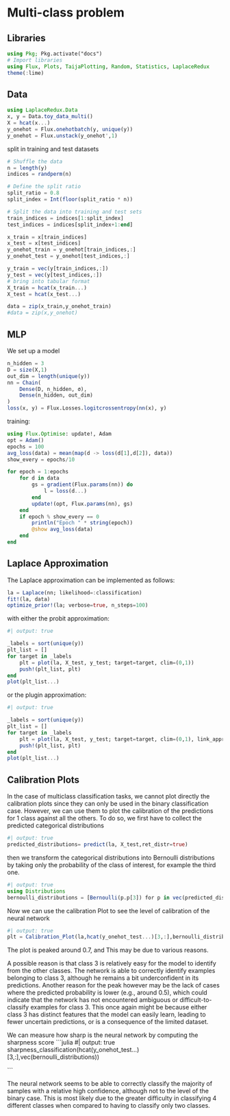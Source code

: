 # Multi-class problem

## Libraries
```julia
using Pkg; Pkg.activate("docs")
# Import libraries
using Flux, Plots, TaijaPlotting, Random, Statistics, LaplaceRedux
theme(:lime)
```

## Data

```julia
using LaplaceRedux.Data
x, y = Data.toy_data_multi()
X = hcat(x...)
y_onehot = Flux.onehotbatch(y, unique(y))
y_onehot = Flux.unstack(y_onehot',1)
```


split in training and test datasets

```julia
# Shuffle the data
n = length(y)
indices = randperm(n)

# Define the split ratio
split_ratio = 0.8
split_index = Int(floor(split_ratio * n))

# Split the data into training and test sets
train_indices = indices[1:split_index]
test_indices = indices[split_index+1:end]

x_train = x[train_indices]
x_test = x[test_indices]
y_onehot_train = y_onehot[train_indices,:]
y_onehot_test = y_onehot[test_indices,:]

y_train = vec(y[train_indices,:])
y_test = vec(y[test_indices,:])
# bring into tabular format
X_train = hcat(x_train...) 
X_test = hcat(x_test...) 

data = zip(x_train,y_onehot_train)
#data = zip(x,y_onehot)
```


## MLP

We set up a model

```julia
n_hidden = 3
D = size(X,1)
out_dim = length(unique(y))
nn = Chain(
    Dense(D, n_hidden, σ),
    Dense(n_hidden, out_dim)
)  
loss(x, y) = Flux.Losses.logitcrossentropy(nn(x), y)
```

training:

```julia
using Flux.Optimise: update!, Adam
opt = Adam()
epochs = 100
avg_loss(data) = mean(map(d -> loss(d[1],d[2]), data))
show_every = epochs/10

for epoch = 1:epochs
    for d in data
        gs = gradient(Flux.params(nn)) do
            l = loss(d...)
        end
        update!(opt, Flux.params(nn), gs)
    end
    if epoch % show_every == 0
        println("Epoch " * string(epoch))
        @show avg_loss(data)
    end
end
```

## Laplace Approximation

The Laplace approximation can be implemented as follows:

```julia
la = Laplace(nn; likelihood=:classification)
fit!(la, data)
optimize_prior!(la; verbose=true, n_steps=100)
```

with either the probit approximation:

```julia
#| output: true

_labels = sort(unique(y))
plt_list = []
for target in _labels
    plt = plot(la, X_test, y_test; target=target, clim=(0,1))
    push!(plt_list, plt)
end
plot(plt_list...)
```

 or the plugin approximation:

```julia
#| output: true

_labels = sort(unique(y))
plt_list = []
for target in _labels
    plt = plot(la, X_test, y_test; target=target, clim=(0,1), link_approx=:plugin)
    push!(plt_list, plt)
end
plot(plt_list...)
```

## Calibration Plots

In the case of multiclass classification tasks, we cannot plot directly the calibration plots since they can only be used in the binary classification case. However, we can use them to plot the calibration of the predictions for 1 class against all the others. To do so, we first have to collect the predicted categorical distributions

```julia
#| output: true
predicted_distributions= predict(la, X_test,ret_distr=true)
```

then we transform the categorical distributions into Bernoulli distributions by taking only the probability of the class of interest, for example the third one. 
```julia
#| output: true
using Distributions
bernoulli_distributions = [Bernoulli(p.p[3]) for p in vec(predicted_distributions)]
```

Now we can use the calibration Plot to see the level of calibration of the neural network
```julia
#| output: true
plt = Calibration_Plot(la,hcat(y_onehot_test...)[3,:],bernoulli_distributions;n_bins = 20);

```

The plot is peaked around 0.7, and This may be due to various reasons.

A possible reason is that class 3 is relatively easy for the model to identify from the other classes. The network is able to  correctly identify examples belonging to class 3, although he remains a bit underconfident in its predictions. 
Another reason for the peak however may be the lack of cases where the predicted probability is lower (e.g., around 0.5), which could indicate that the network  has not encountered ambiguous or difficult-to-classify examples for class 3.  This once again might be because either class 3 has distinct features that the model can easily learn, leading to fewer uncertain predictions, or is a consequence of the limited dataset. 

 We can measure how sharp is the neural network by computing the sharpness score
 ```julia
#| output: true
sharpness_classification(hcat(y_onehot_test...)[3,:],vec(bernoulli_distributions))

```

The neural network seems to be able to correctly classify the majority of samples with  a relative high confidence, although not to the level of the binary case. This is most likely due to the greater difficulty in classifying 4 different classes when compared to having to classify only two classes.